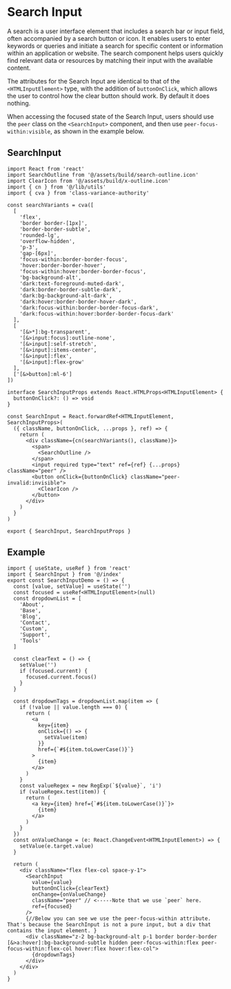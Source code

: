 

<Meta of={SearchInputStories} />

# Search Input

A search is a user interface element that includes a search bar or input field, often accompanied by a search button or icon. It enables users to enter keywords or queries and initiate a search for specific content or information within an application or website. The search component helps users quickly find relevant data or resources by matching their input with the available content.

<Canvas of={SearchInputStories.Default} />

The attributes for the Search Input are identical to that of the `<HTMLInputElement>` type, with the addition of `buttonOnClick`, which allows the user to control how the clear button should work. By default it does nothing.

When accessing the focused state of the Search Input, users should use the `peer` class on the `<SearchInput>` component, and then use `peer-focus-within:visible`, as shown in the example below.

## SearchInput

```tsx
import React from 'react'
import SearchOutline from '@/assets/build/search-outline.icon'
import ClearIcon from '@/assets/build/x-outline.icon'
import { cn } from '@/lib/utils'
import { cva } from 'class-variance-authority'

const searchVariants = cva([
  [
    'flex',
    'border border-[1px]',
    'border-border-subtle',
    'rounded-lg',
    'overflow-hidden',
    'p-3',
    'gap-[6px]',
    'focus-within:border-border-focus',
    'hover:border-border-hover',
    'focus-within:hover:border-border-focus',
    'bg-background-alt',
    'dark:text-foreground-muted-dark',
    'dark:border-border-subtle-dark',
    'dark:bg-background-alt-dark',
    'dark:hover:border-border-hover-dark',
    'dark:focus-within:border-border-focus-dark',
    'dark:focus-within:hover:border-border-focus-dark'
  ],
  [
    '[&>*]:bg-transparent',
    '[&>input:focus]:outline-none',
    '[&>input]:self-stretch',
    '[&>input]:items-center',
    '[&>input]:flex',
    '[&>input]:flex-grow'
  ],
  ['[&>button]:ml-6']
])

interface SearchInputProps extends React.HTMLProps<HTMLInputElement> {
  buttonOnClick?: () => void
}

const SearchInput = React.forwardRef<HTMLInputElement, SearchInputProps>(
  ({ className, buttonOnClick, ...props }, ref) => {
    return (
      <div className={cn(searchVariants(), className)}>
        <span>
          <SearchOutline />
        </span>
        <input required type="text" ref={ref} {...props} className="peer" />
        <button onClick={buttonOnClick} className="peer-invalid:invisible">
          <ClearIcon />
        </button>
      </div>
    )
  }
)

export { SearchInput, SearchInputProps }
```

## Example

<Canvas of={SearchInputStories.Example} />

```tsx
import { useState, useRef } from 'react'
import { SearchInput } from '@/index'
export const SearchInputDemo = () => {
  const [value, setValue] = useState('')
  const focused = useRef<HTMLInputElement>(null)
  const dropdownList = [
    'About',
    'Base',
    'Blog',
    'Contact',
    'Custom',
    'Support',
    'Tools'
  ]

  const clearText = () => {
    setValue('')
    if (focused.current) {
      focused.current.focus()
    }
  }

  const dropdownTags = dropdownList.map(item => {
    if (!value || value.length === 0) {
      return (
        <a
          key={item}
          onClick={() => {
            setValue(item)
          }}
          href={`#${item.toLowerCase()}`}
        >
          {item}
        </a>
      )
    }
    const valueRegex = new RegExp(`${value}`, 'i')
    if (valueRegex.test(item)) {
      return (
        <a key={item} href={`#${item.toLowerCase()}`}>
          {item}
        </a>
      )
    }
  })
  const onValueChange = (e: React.ChangeEvent<HTMLInputElement>) => {
    setValue(e.target.value)
  }

  return (
    <div className="flex flex-col space-y-1">
      <SearchInput
        value={value}
        buttonOnClick={clearText}
        onChange={onValueChange}
        className="peer" // <-----Note that we use `peer` here.
        ref={focused}
      />
      {//Below you can see we use the peer-focus-within attribute. That's because the SearchInput is not a pure input, but a div that contains the input element. }
      <div className="z-2 bg-background-alt p-1 border border-border [&>a:hover]:bg-background-subtle hidden peer-focus-within:flex peer-focus-within:flex-col hover:flex hover:flex-col">
        {dropdownTags}
      </div>
    </div>
  )
}
```
